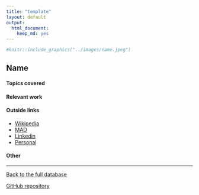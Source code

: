 ```yaml
---
title: "template"
layout: default
output:
  html_document:
    keep_md: yes
---
```


::: {.grid}

::: {.g-col-4}
```r
#knitr::include_graphics("../images/name.jpeg")
```
:::

:::{.g-col-8}
# Name

:::

:::


#### Topics covered


#### Relevant work

#### Outside links

* <a href = "" target = "_blank">Wikipedia</a>
* <a href = "" target = "_blank">MAD</a>
* <a href = "" target = "_blank">Linkedin</a>
* <a href = "" target = "_blank">Personal</a>


####  Other


----------------------

[Back to the full database](https://hardin47.github.io/CURV/)

<a href = "https://github.com/hardin47/CURV/" target = "_blank">GitHub repository</a>

